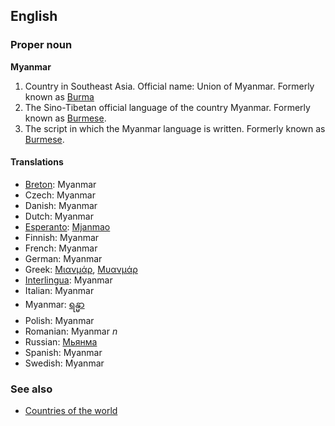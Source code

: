 ==English==

===Proper noun===
'''Myanmar'''

# Country in Southeast Asia. Official name: Union of Myanmar. Formerly known as [[Burma]]
# The Sino-Tibetan official language of the country Myanmar. Formerly known as [[Burmese]].
# The script in which the Myanmar language is written. Formerly known as [[Burmese]].

====Translations====
*[[Breton]]: Myanmar
*Czech: Myanmar
*Danish: Myanmar
*Dutch: Myanmar
*[[Esperanto]]: [[Mjanmao]]
*Finnish: Myanmar
*French: Myanmar
*German: Myanmar
*Greek: [[Μιανμάρ]], [[Μυανμάρ]]
*[[Interlingua]]: Myanmar
*Italian: Myanmar
*Myanmar: [[ရန္မာ]]
*Polish: Myanmar
*Romanian: Myanmar ''n''
*Russian: [[Мьянма]]
*Spanish: Myanmar
*Swedish: Myanmar

===See also===
*[[Countries of the world]]